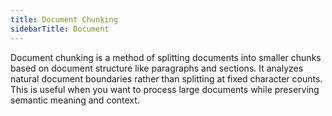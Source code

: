 ```yaml
---
title: Document Chunking
sidebarTitle: Document
---
```


Document chunking is a method of splitting documents into smaller chunks based on document structure like paragraphs and sections.
It analyzes natural document boundaries rather than splitting at fixed character counts. This is useful when you want to process large documents while preserving semantic meaning and context.

<Snippet file="chunking-document.mdx" />
